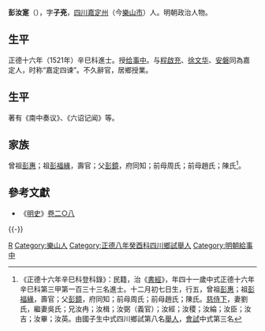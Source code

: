 {{明清人物信息框
| 姓名 = 彭汝寔
| 原名 =
| 圖片名稱= 
| 圖片大小 =
| 圖片說明 = 
| 最高職務 = 給事中
| 國家 = 大明 
| 爵位 =
| 籍貫 = [[四川|四川]][[嘉定州_(明朝)|嘉定州]]
| 族裔 = 
| 旗籍 = 
| 字號 = 
| 諡號 =
| 出生日期 = 生年不詳
| 出生地點 = 
| 逝世日期 = 卒年不詳
| 逝世地點 =
| 墓葬 =
| 配偶 = 劉氏、吳氏
| 親屬 = 
| 出身 =
* 正德十六年辛巳科同進士出身
| 經歷 =
| 著作 =  
*《南中奏议》
*《六诏记闻》
}}
'''彭汝寔'''（{{bd|?||?||}}），字'''子兗'''，[[四川|四川]][[嘉定州_(明朝)|嘉定州]]（今[[樂山市|樂山市]]）人。明朝政治人物。

==生平==
正德十六年（1521年）辛巳科進士。授[[给事中|给事中]]。与[[程啟充|程啟充]]、[[徐文华_(明朝)|徐文华]]、[[安磐|安磐]]同為嘉定人，时称“嘉定四谏”。不久辭官，居鄉授業。

==生平==
著有《南中奏议》、《六诏记闻》等。

==家族==
曾祖[[彭惠|彭惠]]；祖[[彭福緣|彭福緣]]，壽官；父[[彭鏡|彭鏡]]，府同知；前母周氏；前母趙氏；陳氏<ref>《正德十六年辛巳科登科錄》：民籍，治《[[書經|書經]]》，年四十一歲中式正德十六年辛巳科第三甲第一百三十三名進士。十二月初七日生，行五，曾祖[[彭惠|彭惠]]；祖[[彭福緣|彭福緣]]，壽官；父[[彭鏡|彭鏡]]，府同知；前母周氏；前母趙氏；陳氏。[[慈侍下|慈侍下]]，妻劉氏，繼妻吳氏；兄汝冉；汝楫；汝弼（義官）；汝經；汝稷；汝綸；汝臣；汝吉；汝畢；汝英。由國子生中式四川鄉試第八名[[舉人|舉人]]，[[會試|會試]]中式第三名</ref>。

==參考文獻==
{{reflist}}
* 《[[明史|明史]]》[[s:明史/卷208|卷二○八]]

{{-}}
{{並稱|嘉定四諫|[[彭汝寔|彭汝寔]] - [[程啟充|程啟充]] - [[徐文華|徐文華]] - [[安磐|安　磐]]}}
{{正德十六年辛巳科殿試金榜}}

{{Authority control}}

{{DEFAULTSORT:Peng彭}}
[[Category:彭姓|R]]
[[Category:樂山人|Category:樂山人]]
[[Category:正德八年癸酉科四川鄉試舉人|Category:正德八年癸酉科四川鄉試舉人]]
[[Category:明朝給事中|Category:明朝給事中]]